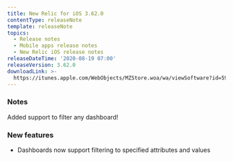 ```yaml
---
title: New Relic for iOS 3.62.0
contentType: releaseNote
template: releaseNote
topics:
  - Release notes
  - Mobile apps release notes
  - New Relic iOS release notes
releaseDateTime: '2020-08-19 07:00'
releaseVersion: 3.62.0
downloadLink: >-
  https://itunes.apple.com/WebObjects/MZStore.woa/wa/viewSoftware?id=594038638&mt=8
---
```


### Notes

Added support to filter any dashboard!

### New features

* Dashboards now support filtering to specified attributes and values
